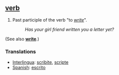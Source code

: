 ==[[verb]]==
#Past participle of the verb "to ''[[write]]''". 
#:''Has your girl friend written you a letter yet?'' 

(See also ''' [[write]]'''.)

===Translations===
*[[Interlingua]]: [[scribite]], [[scripte]]
*[[Spanish]]: [[escrito]]